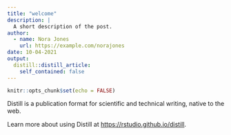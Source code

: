 ```yaml
---
title: "welcome"
description: |
  A short description of the post.
author:
  - name: Nora Jones
    url: https://example.com/norajones
date: 10-04-2021
output:
  distill::distill_article:
    self_contained: false
---
```



```r
knitr::opts_chunk$set(echo = FALSE)
```

Distill is a publication format for scientific and technical writing, native to the web.

Learn more about using Distill at <https://rstudio.github.io/distill>.


